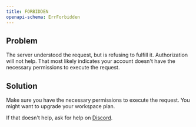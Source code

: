 ```yaml
---
title: FORBIDDEN
openapi-schema: ErrForbidden
---
```


## Problem

The server understood the request, but is refusing to fulfill it. Authorization will not help. That most likely indicates your account doesn't have the necessary permissions to execute the request.

## Solution

Make sure you have the necessary permissions to execute the request. You might want to upgrade your workspace plan.

If that doesn't help, ask for help on [Discord](https://openstatus.dev/discord).
